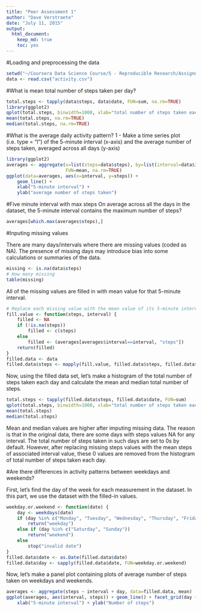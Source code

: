 ```yaml
---
title: "Peer Assessment 1"
author: "Dave Verstraete"
date: "July 11, 2015"
output:
  html_document:
    keep_md: true
    toc: yes
---
```


#Loading and preprocessing the data

```r
setwd("~/Coursera Data Science Course/5 - Reproducible Research/Assignment 1/repdata_data_activity")
data <- read.csv("activity.csv")
```

#What is mean total number of steps taken per day?

```r
total.steps <- tapply(data$steps, data$date, FUN=sum, na.rm=TRUE)
library(ggplot2)
qplot(total.steps, binwidth=1000, xlab="total number of steps taken each day")
mean(total.steps, na.rm=TRUE)
median(total.steps, na.rm=TRUE)
```

#What is the average daily activity pattern?
1 - Make a time series plot (i.e. type = "l") of the 5-minute interval (x-axis) and the average number of steps taken, averaged across all days (y-axis)

```r
library(ggplot2)
averages <- aggregate(x=list(steps=data$steps), by=list(interval=data$interval),
                      FUN=mean, na.rm=TRUE)
ggplot(data=averages, aes(x=interval, y=steps)) +
    geom_line() +
    xlab("5-minute interval") +
    ylab("average number of steps taken")
```

#Five minute interval with max steps
On average across all the days in the dataset, the 5-minute interval contains the maximum number of steps?

```r
averages[which.max(averages$steps),]
```

#Inputing missing values

There are many days/intervals where there are missing values (coded as NA). The presence of missing days may introduce bias into some calculations or summaries of the data.

```r
missing <- is.na(data$steps)
# How many missing
table(missing)
```
All of the missing values are filled in with mean value for that 5-minute interval.

```r
# Replace each missing value with the mean value of its 5-minute interval
fill.value <- function(steps, interval) {
    filled <- NA
    if (!is.na(steps))
        filled <- c(steps)
    else
        filled <- (averages[averages$interval==interval, "steps"])
    return(filled)
}
filled.data <- data
filled.data$steps <- mapply(fill.value, filled.data$steps, filled.data$interval)
```

Now, using the filled data set, let's make a histogram of the total number of steps taken each day and calculate the mean and median total number of steps.

```r
total.steps <- tapply(filled.data$steps, filled.data$date, FUN=sum)
qplot(total.steps, binwidth=1000, xlab="total number of steps taken each day")
mean(total.steps)
median(total.steps)
```

Mean and median values are higher after imputing missing data. The reason is that in the original data, there are some days with steps values NA for any interval. The total number of steps taken in such days are set to 0s by default. However, after replacing missing steps values with the mean steps of associated interval value, these 0 values are removed from the histogram of total number of steps taken each day.

#Are there differences in activity patterns between weekdays and weekends?

First, let's find the day of the week for each measurement in the dataset. In this part, we use the dataset with the filled-in values.
```r
weekday.or.weekend <- function(date) {
    day <- weekdays(date)
    if (day %in% c("Monday", "Tuesday", "Wednesday", "Thursday", "Friday"))
        return("weekday")
    else if (day %in% c("Saturday", "Sunday"))
        return("weekend")
    else
        stop("invalid date")
}
filled.data$date <- as.Date(filled.data$date)
filled.data$day <- sapply(filled.data$date, FUN=weekday.or.weekend)
```

Now, let's make a panel plot containing plots of average number of steps taken on weekdays and weekends.

```r
averages <- aggregate(steps ~ interval + day, data=filled.data, mean)
ggplot(averages, aes(interval, steps)) + geom_line() + facet_grid(day ~ .) +
    xlab("5-minute interval") + ylab("Number of steps")
```